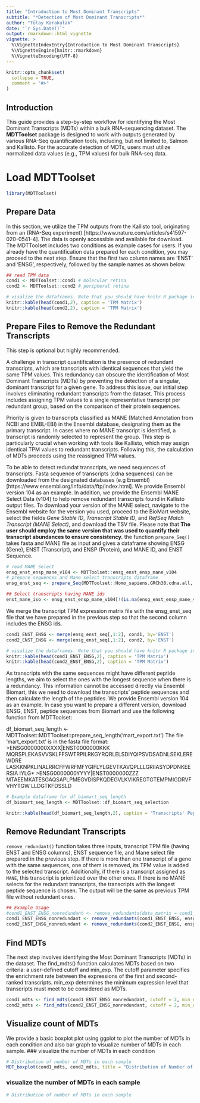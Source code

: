 ```yaml
---
title: "Introduction to Most Dominant Transcripts"
subtitle: "*Detection of Most Dominant Transcripts*"
author: "Tülay Karakulak"
date: "`r Sys.Date()`"
output: rmarkdown::html_vignette
vignette: >
  %\VignetteIndexEntry{Introduction to Most Dominant Transcripts}
  %\VignetteEngine{knitr::rmarkdown}
  %\VignetteEncoding{UTF-8}
---
```


```r
knitr::opts_chunk$set(
  collapse = TRUE,
  comment = "#>"
)
```

## Introduction

This guide provides a step-by-step workflow for identifying the Most Dominant Transcripts (MDTs) within a bulk RNA-sequencing dataset. The **MDTToolset** package is designed to work with outputs generated by various RNA-Seq quantification tools, including, but not limited to, Salmon and Kallisto. For the accurate detection of MDTs, users must utilize normalized data values (e.g., TPM values) for bulk RNA-seq data.

# Load MDTToolset
```r
library(MDTToolset)
```


## Prepare Data
In this section, we utilize the TPM outputs from the Kallisto tool, originating from an (RNA-Seq experiment) [https://www.nature.com/articles/s41597-020-0541-4]. The data is openly accessible and available for download. The MDTToolset includes two conditions as example cases for users. If you already have the quantification data prepared for each condition, you may proceed to the next step. Ensure that the first two column names are 'ENST' and 'ENSG', respectively, followed by the sample names as shown below.

```r
## read TPM data 
cond1 <- MDTToolset::cond1 # molecular retina
cond2 <- MDTToolset::cond2 # peripheral retina 

# visalize the dataframes. Note that you should have knitr R package installed.
knitr::kable(head(cond1,2), caption = 'TPM Matrix')
knitr::kable(head(cond2,2), caption = 'TPM Matrix')

```

## Prepare Files to Remove the Redundant Transcripts
This step is optional but highly recommended.

A challenge in transcript quantification is the presence of redundant transcripts, which are transcripts with identical sequences that yield the same TPM values. This redundancy can obscure the identification of Most Dominant Transcripts (MDTs) by preventing the detection of a singular, dominant transcript for a given gene. To address this issue, our initial step involves eliminating redundant transcripts from the dataset. This process includes assigning TPM values to a single representative transcript per redundant group, based on the comparison of their protein sequences.

Priority is given to transcripts classified as MANE (Matched Annotation from NCBI and EMBL-EBI) in the Ensembl database, designating them as the primary transcript. In cases where no MANE transcript is identified, a transcript is randomly selected to represent the group. This step is particularly crucial when working with tools like Kallisto, which may assign identical TPM values to redundant transcripts. Following this, the calculation of MDTs proceeds using the reassigned TPM values.

To be able to detect redundat transcripts, we need sequences of transcripts. Fasta sequence of transcripts (cdna sequences) can be downloaded from the designated databases (e.g Ensembl)[https://www.ensembl.org/info/data/ftp/index.html]. We provide Ensembl version 104 as an example. In addition, we provide the Ensembl MANE Select Data (v104) to help remove redundant transcripts found in Kallisto output files.  To download your version of the MANE select, navigate to the Ensembl website for the version you used, proceed to the BioMart website, select the fields *Gene Stable ID*, *Transcript Stable ID*, and *RefSeq Match Transcript (MANE Select)*, and download the TSV file. 
Please note that **The user should employ the same version that was used to quantify their transcript abundances to ensure consistency.**
the function `prepare_Seq()` takes fasta and MANE file as input and gives a dataframe showing ENSG (Gene), ENST (Transcript), and ENSP (Protein), and MANE ID, and ENST Sequence.

```r
# read MANE Select
ensg_enst_ensp_mane_v104 <- MDTToolset::ensg_enst_ensp_mane_v104
# prepare sequences and Mane select transcripts dataframe
ensg_enst_seq <- prepare_Seq(MDTToolset::Homo_sapiens.GRCh38.cdna.all, ensg_enst_ensp_mane_v104)

## Select transcripts having MANE ids
enst_mane_iso <- ensg_enst_ensp_mane_v104[!(is.na(ensg_enst_ensp_mane_v104$RefSeq.match.transcript..MANE.Select.) | ensg_enst_ensp_mane_v104$RefSeq.match.transcript..MANE.Select. == ''),c(1,2,3,4)]
```
 
We merge the transcript TPM expression matrix file with the ensg_enst_seq file that we have prepared in the previous step so that the second column includes the ENSG ids.
```r
cond1_ENST_ENSG <- merge(ensg_enst_seq[,1:2], cond1, by='ENST')
cond2_ENST_ENSG <- merge(ensg_enst_seq[,1:2], cond2, by='ENST')

# visalize the dataframes. Note that you should have knitr R package installed.
knitr::kable(head(cond1_ENST_ENSG,2), caption = 'TPM Matrix')
knitr::kable(head(cond2_ENST_ENSG,2), caption = 'TPM Matrix')
```

As transcripts with the same sequences might have different peptide lengths, we aim to select the ones with the longest sequence when there is a redundancy. This information cannot be accessed directly via Ensembl Biomart, this we need to download the transcripts' peptide sequences and then calculate the length of the peptides. We provide Ensembl version 104 as an example. In case you want to prepare a different version, download ENSG, ENST, peptide sequences from Biomart and use the following function from MDTToolset:

df_biomart_seq_length <- MDTToolset::MDTToolset::prepare_seq_length('mart_export.txt') 
The file 'mart_export.txt' is in the fasta file format:
>ENSG0000000XXXX|ENST0000000KKK
MQRSPLEKASVVSKLFFSWTRPILRKGYRQRLELSDIYQIPSVDSADNLSEKLEREWDRE
LASKKNPKLINALRRCFFWRFMFYGIFLYLGEVTKAVQPLLLGRIIASYDPDNKEERSIA
IYLG*
>ENSG0000000YYYY|ENST0000000ZZZ
MTAEEMKATESGAQSAPLPMEGVDISPKQDEGVLKVIKREGTGTEMPMIGDRVFVHYTGW
LLDGTKFDSSLD

```r
# Example dataframe for df_biomart_seq_length 
df_biomart_seq_length <- MDTToolset::df_biomart_seq_selection

knitr::kable(head(df_biomart_seq_length,2), caption = "Transcripts' Peptide Seq Length")
```


## Remove Redundant Transcripts
`remove_redundant()` function takes three inputs, transcript TPM file (having ENST and ENSG columns), ENST sequence file, and Mane select file prepared in the previous step. If there is more than one transcript of a gene with the same sequences, one of them is removed, its TPM value is added to the selected transcript. Additionally, if there is a transcript assigned as `MANE`, this transcript is prioritized over the other ones. If there is no MANE selects for the redundant transcripts, the transcripts with the longest peptide sequence is chosen. The output will be the same as previous TPM file without redundant ones.

```r
## Example Usage
#cond1_ENST_ENSG_nonredundant <- remove_redundants(data_matrix = cond1_ENST_ENSG, enst_ensp_sequences = ensg_enst_seq, mane_select =  NULL, peptide_lengths = NULL)
cond1_ENST_ENSG_nonredundant <- remove_redundants(cond1_ENST_ENSG, ensg_enst_seq, enst_mane_iso, df_biomart_seq_length)
cond2_ENST_ENSG_nonredundant <- remove_redundants(cond2_ENST_ENSG, ensg_enst_seq, enst_mane_iso, df_biomart_seq_length)
```


## Find MDTs
The next step involves identifying the Most Dominant Transcripts (MDTs) in the dataset. The find_mdts() function calculates MDTs based on two criteria: a user-defined cutoff and min_exp. The cutoff parameter specifies the enrichment rate between the expressions of the first and second-ranked transcripts. min_exp determines the minimum expression level that transcripts must meet to be considered as MDTs.
```r
cond1_mdts <- find_mdts(cond1_ENST_ENSG_nonredundant, cutoff = 2, min_exp = 0.2)
cond2_mdts <- find_mdts(cond2_ENST_ENSG_nonredundant, cutoff = 2, min_exp = 0.2)
```

## Visualize count of MDTs
We provide a basic boxplot plot using ggplot to plot the number of MDTs in each condition and also bar graph to visualize number of MDTs in each sample. 
### visualize the number of MDTs in each condition

```r
# Distribution of number of MDTs in each sample
MDT_boxplot(cond1_mdts, cond2_mdts, title = "Distribution of Number of MDTs", x_axis_label = "Condition", y_axis_label = "Number of MDT")
```

### visualize the number of MDTs in each sample
```r
# Distribution of number of MDTs in each sample
```

